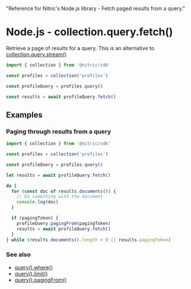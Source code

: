   "Reference for Nitric's Node.js library - Fetch paged results from a query."

# Node.js - collection.query.fetch()

Retrieve a page of results for a query. This is an alternative to [collection.query.stream()](./collection-query-stream)

```javascript
import { collection } from '@nitric/sdk'

const profiles = collection('profiles')

const profileQuery = profiles.query()

const results = await profileQuery.fetch()
```

## Examples

### Paging through results from a query

```javascript
import { collection } from '@nitric/sdk'

const profiles = collection('profiles')

const profileQuery = profiles.query()

let results = await profileQuery.fetch()

do {
  for (const doc of results.documents()) {
    // Do something with the document
    console.log(doc)
  }

  if (pagingToken) {
    profileQuery.pagingFrom(pagingToken)
    results = await profileQuery.fetch()
  }
} while (results.documents().length > 0 || results.pagingToken)
```

### See also

- [query().where()]()
- [query().limit()]()
- [query().pagingFrom()]()
